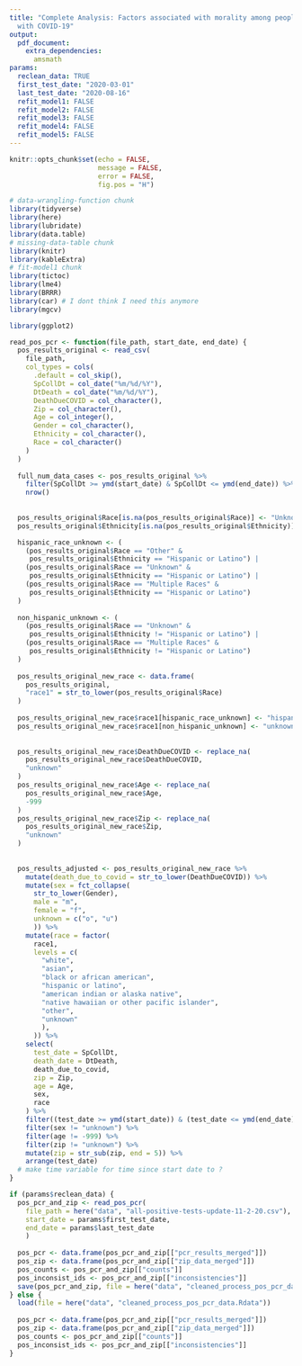 ```yaml
---
title: "Complete Analysis: Factors associated with morality among people diagnosed
  with COVID-19"
output: 
  pdf_document:
    extra_dependencies:
      amsmath 
params:
  reclean_data: TRUE
  first_test_date: "2020-03-01"
  last_test_date: "2020-08-16"
  refit_model1: FALSE
  refit_model2: FALSE
  refit_model3: FALSE
  refit_model4: FALSE
  refit_model5: FALSE
---
```


```r
knitr::opts_chunk$set(echo = FALSE, 
                      message = FALSE, 
                      error = FALSE,
                      fig.pos = "H")
```


```r
# data-wrangling-function chunk
library(tidyverse)
library(here)
library(lubridate)
library(data.table)
# missing-data-table chunk
library(knitr)
library(kableExtra)
# fit-model1 chunk
library(tictoc)
library(lme4)
library(BRRR)
library(car) # I dont think I need this anymore
library(mgcv)

library(ggplot2)
```


```r
read_pos_pcr <- function(file_path, start_date, end_date) {
  pos_results_original <- read_csv(
    file_path,
    col_types = cols(
      .default = col_skip(),
      SpCollDt = col_date("%m/%d/%Y"),
      DtDeath = col_date("%m/%d/%Y"),
      DeathDueCOVID = col_character(),
      Zip = col_character(),
      Age = col_integer(),
      Gender = col_character(),
      Ethnicity = col_character(),
      Race = col_character()
    )
  ) 
  
  full_num_data_cases <- pos_results_original %>% 
    filter(SpCollDt >= ymd(start_date) & SpCollDt <= ymd(end_date)) %>% 
    nrow()
  
  
  pos_results_original$Race[is.na(pos_results_original$Race)] <- "Unknown"
  pos_results_original$Ethnicity[is.na(pos_results_original$Ethnicity)] <- "Unknown"

  hispanic_race_unknown <- (
    (pos_results_original$Race == "Other" & 
     pos_results_original$Ethnicity == "Hispanic or Latino") |
    (pos_results_original$Race == "Unknown" & 
     pos_results_original$Ethnicity == "Hispanic or Latino") |
    (pos_results_original$Race == "Multiple Races" & 
     pos_results_original$Ethnicity == "Hispanic or Latino") 
  )
  
  non_hispanic_unknown <- (
    (pos_results_original$Race == "Unknown" & 
     pos_results_original$Ethnicity != "Hispanic or Latino") |
    (pos_results_original$Race == "Multiple Races" & 
     pos_results_original$Ethnicity != "Hispanic or Latino")
  )
  
  pos_results_original_new_race <- data.frame(
    pos_results_original, 
    "race1" = str_to_lower(pos_results_original$Race)
  )
  
  pos_results_original_new_race$race1[hispanic_race_unknown] <- "hispanic or latino"
  pos_results_original_new_race$race1[non_hispanic_unknown] <- "unknown"
  
  
  pos_results_original_new_race$DeathDueCOVID <- replace_na(
    pos_results_original_new_race$DeathDueCOVID,
    "unknown"
  )
  pos_results_original_new_race$Age <- replace_na(
    pos_results_original_new_race$Age,
    -999
  )
  pos_results_original_new_race$Zip <- replace_na(
    pos_results_original_new_race$Zip,
    "unknown"
  )
  
  
  pos_results_adjusted <- pos_results_original_new_race %>% 
    mutate(death_due_to_covid = str_to_lower(DeathDueCOVID)) %>% 
    mutate(sex = fct_collapse(
      str_to_lower(Gender),
      male = "m",
      female = "f",
      unknown = c("o", "u")
      )) %>%
    mutate(race = factor(
      race1, 
      levels = c(
        "white",
        "asian",
        "black or african american",
        "hispanic or latino",
        "american indian or alaska native",
        "native hawaiian or other pacific islander",
        "other",
        "unknown"
        ),
      )) %>% 
    select(
      test_date = SpCollDt,
      death_date = DtDeath,
      death_due_to_covid,
      zip = Zip,
      age = Age,
      sex,
      race
    ) %>% 
    filter((test_date >= ymd(start_date)) & (test_date <= ymd(end_date))) %>% 
    filter(sex != "unknown") %>% 
    filter(age != -999) %>% 
    filter(zip != "unknown") %>% 
    mutate(zip = str_sub(zip, end = 5)) %>% 
    arrange(test_date) 
  # make time variable for time since start date to ?
}

```


```r
if (params$reclean_data) {
  pos_pcr_and_zip <- read_pos_pcr(
    file_path = here("data", "all-positive-tests-update-11-2-20.csv"),
    start_date = params$first_test_date,
    end_date = params$last_test_date
    )
  
  pos_pcr <- data.frame(pos_pcr_and_zip[["pcr_results_merged"]])
  pos_zip <- data.frame(pos_pcr_and_zip[["zip_data_merged"]])
  pos_counts <- pos_pcr_and_zip[["counts"]]
  pos_inconsist_ids <- pos_pcr_and_zip[["inconsistencies"]]
  save(pos_pcr_and_zip, file = here("data", "cleaned_process_pos_pcr_data.Rdata"))
} else {
  load(file = here("data", "cleaned_process_pos_pcr_data.Rdata"))
  
  pos_pcr <- data.frame(pos_pcr_and_zip[["pcr_results_merged"]])
  pos_zip <- data.frame(pos_pcr_and_zip[["zip_data_merged"]])
  pos_counts <- pos_pcr_and_zip[["counts"]]
  pos_inconsist_ids <- pos_pcr_and_zip[["inconsistencies"]]
}
```

